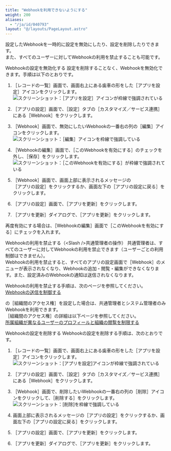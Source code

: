 ```yaml
---
title: "Webhookを利用できないようにする"
weight: 200
aliases:
  - "/ja/id/040793"
layout: "@/layouts/PageLayout.astro"
---
```




設定したWebhookを一時的に設定を無効にしたり、設定を削除したりできます。  
また、すべてのユーザーに対してWebhookの利用を禁止することも可能です。

<Heading id="set_webhook_disabled_webhook_10">Webhookの設定を無効化する</Heading>
設定を削除することなく、Webhookを無効化できます。手順は以下のとおりです。

1. <Wovn>［レコードの一覧］</Wovn>画面で、画面右上にある歯車の形をした<Wovn>［アプリを設定］</Wovn>アイコンをクリックします。  
   <Img src="/k/kintone/img/settings_new_icon.png" alt="スクリーンショット：［アプリを設定］アイコンが枠線で強調されている" />

1. <Wovn>［アプリの設定］</Wovn>画面で、<Wovn>［設定］</Wovn>タブの<Wovn>［カスタマイズ／サービス連携］</Wovn>にある<Wovn>［Webhook］</Wovn>をクリックします。

1. <Wovn>［Webhook］</Wovn>画面で、無効にしたいWebhookの一番右の列の<Wovn>［編集］</Wovn>アイコンをクリックします。
   <Img src="/k/kintone/img-ja/disabled_webhook_01.png" alt="スクリーンショット：［編集］アイコンを枠線で強調している" />

1. <Wovn>［Webhookの編集］</Wovn>画面で、<Wovn>［このWebhookを有効にする］</Wovn>のチェックを外し、<Wovn>［保存］</Wovn>をクリックします。  
   <Img src="/k/kintone/img-ja/disabled_webhook_02.png" alt="スクリーンショット：［このWebhookを有効にする］が枠線で強調されている" />

1. <Wovn>［Webhook］</Wovn>画面で、画面上部に表示されるメッセージの<Wovn>［アプリの設定］</Wovn>をクリックするか、画面左下の<Wovn>［アプリの設定に戻る］</Wovn>をクリックします。

1. <Wovn>［アプリの設定］</Wovn>画面で、<Wovn>［アプリを更新］</Wovn>をクリックします。

1. <Wovn>［アプリを更新］</Wovn>ダイアログで、<Wovn>［アプリを更新］</Wovn>をクリックします。

再度有効にする場合は、<Wovn>［Webhookの編集］</Wovn>画面で<Wovn>［このWebhookを有効にする］</Wovn>にチェックを入れます。

<Heading id="set_webhook_disabled_webhook_20">Webhookの利用を禁止する（&lt;Slash /&gt;共通管理者の操作）</Heading>
<Slash />共通管理者は、すべてのユーザーに対してWebhookの利用を禁止できます（ユーザーごとの利用制御はできません）。  
Webhookの利用を禁止すると、すべてのアプリの設定画面で<Wovn>［Webhook］</Wovn>のメニューが表示されなくなり、Webhookの追加・閲覧・編集ができなくなります。また、設定済みのWebhookの通知は送信されなくなります。

Webhookの利用を禁止する手順は、次のページを参照してください。  
[Webhookの送信を制御する](/general/ja/id/020424.html)

<Note>

<SlashUi />の<Wovn>［組織間のアクセス権］</Wovn>を設定した場合は、<Slash />共通管理者と<Kintone />システム管理者のみWebhookを利用できます。  
<Wovn>［組織間のアクセス権］</Wovn>の詳細は以下ページを参照してください。  
[所属組織が異なるユーザーのプロフィールと組織の閲覧を制限する](/k/ja/id/04060.html)

</Note>

<Heading id="set_webhook_disabled_webhook_30">Webhookの設定を削除する</Heading>
Webhookの設定を削除する手順は、次のとおりです。

1. <Wovn>［レコードの一覧］</Wovn>画面で、画面右上にある歯車の形をした<Wovn>［アプリを設定］</Wovn>アイコンをクリックします。  
   <Img src="/k/kintone/img/settings_new_icon.png" alt="スクリーンショット：[アプリを設定]アイコンが枠線で強調されている" />

1. <Wovn>［アプリの設定］</Wovn>画面で、<Wovn>［設定］</Wovn>タブの<Wovn>［カスタマイズ／サービス連携］</Wovn>にある<Wovn>［Webhook］</Wovn>をクリックします。

1. <Wovn>［Webhook］</Wovn>画面で、削除したいWebhookの一番右の列の<Wovn>［削除］</Wovn>アイコンをクリックして、<Wovn>［削除する］</Wovn>をクリックします。
   <Img src="/k/kintone/img-ja/webhook_11.png" alt="スクリーンショット：[削除]を枠線で強調している" />

1. 画面上部に表示されるメッセージの<Wovn>［アプリの設定］</Wovn>をクリックするか、画面左下の<Wovn>［アプリの設定に戻る］</Wovn>をクリックします。

1. <Wovn>［アプリの設定］</Wovn>画面で、<Wovn>［アプリを更新］</Wovn>をクリックします。

1. <Wovn>［アプリを更新］</Wovn>ダイアログで、<Wovn>［アプリを更新］</Wovn>をクリックします。
